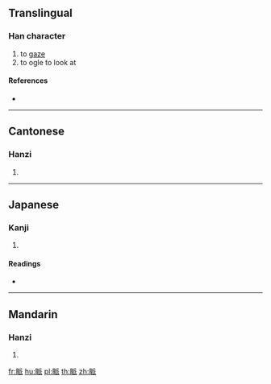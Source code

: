 {{character info/new}}
==Translingual==

===Han character===
{{Han char|rn=109|rad=目|as=06|sn=11|four=62032|canj=BUHHV}}

# to [[gaze]]
# to ogle to look at

====References====
* {{Han ref|kx=0807.140|dkj=23320|dj=1223.020|hdz=42486.060|uh=773D|ud=30525|bh=D6AF|bd=54959}}

----

==Cantonese==

===Hanzi===
{{yue-hanzi|jyut=|y=mak6}}

# {{defn|lang=yue|sort=目06}}

----

==Japanese==

===Kanji===
{{ja-kanji|grade=|rs=目06}}

# {{defn|lang=ja|sort=目06}}

====Readings====
* {{ja-readings|on=[[ばく]] (baku), [[みゃく]] (myaku), [[べき]] (beki)|kun=|nanori=}}

----

==Mandarin==

===Hanzi===
{{cmn-hanzi|pin=[[mò]] ([[mo4]]), [[zhāo]] ([[zhao1]]), [[zhe]] ([[zhe5]]), [[zhuó]] ([[zhuo2]])|wg=mo<sup>4</sup>, chao<sup>1</sup>, che<sup>5</sup>, cho<sup>2</sup>}}

# {{defn|lang=cmn|sort=目06}}

[[fr:眽]]
[[hu:眽]]
[[pl:眽]]
[[th:眽]]
[[zh:眽]]